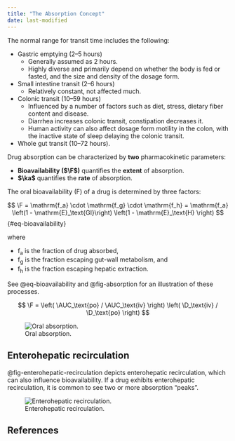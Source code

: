 ```yaml
---
title: "The Absorption Concept"
date: last-modified
---
```


:::{.callout-caution title="Under construction"}
:::

The normal range for transit time includes the following:

* Gastric emptying (2--5 hours)
  * Generally assumed as 2 hours.
  * Highly diverse and primarily depend on whether the body is fed or fasted, and the size and density of the dosage form.
* Small intestine transit (2--6 hours)
  * Relatively constant, not affected much.
* Colonic transit (10--59 hours)
  * Influenced by a number of factors such as diet, stress, dietary fiber content and disease.
  * Diarrhea increases colonic transit, constipation decreases it.
  * Human activity can also affect dosage form motility in the colon, with the inactive state of sleep delaying the colonic transit.
* Whole gut transit (10--72 hours).

Drug absorption can be characterized by **two** pharmacokinetic parameters:

- **Bioavailability ($\F$)** quantifies the **extent** of absorption.
- **$\ka$** quantifies the **rate** of absorption.

The oral bioavailability (F) of a drug is determined by three factors:

$$
\F =
  \mathrm{f_a} \cdot \mathrm{f_g} \cdot \mathrm{f_h} =
  \mathrm{f_a} \left(1 - \mathrm{E}_\text{GI}\right) \left(1 - \mathrm{E}_\text{H} \right)
$$ {#eq-bioavailability}

where

* f~a~ is the fraction of drug absorbed,  
* f~g~ is the fraction escaping gut-wall metabolism, and  
* f~h~ is the fraction escaping hepatic extraction.

See @eq-bioavailability and @fig-absorption for an illustration of these processes.

$$
\F =
  \left(
    \AUC_\text{po} / \AUC_\text{iv}
  \right)
  \left(
    \D_\text{iv} / \D_\text{po}
  \right)
$$

![Oral absorption.](images/absorption.png){#fig-absorption}

## Enterohepatic recirculation

@fig-enterohepatic-recirculation depicts enterohepatic recirculation, which can also influence bioavailability.
If a drug exhibits enterohepatic recirculation, it is common to see two or more absorption "peaks".

![Enterohepatic recirculation.](images/enterohepatic-recirculation.png){#fig-enterohepatic-recirculation}

## References

::: {#refs}
:::
